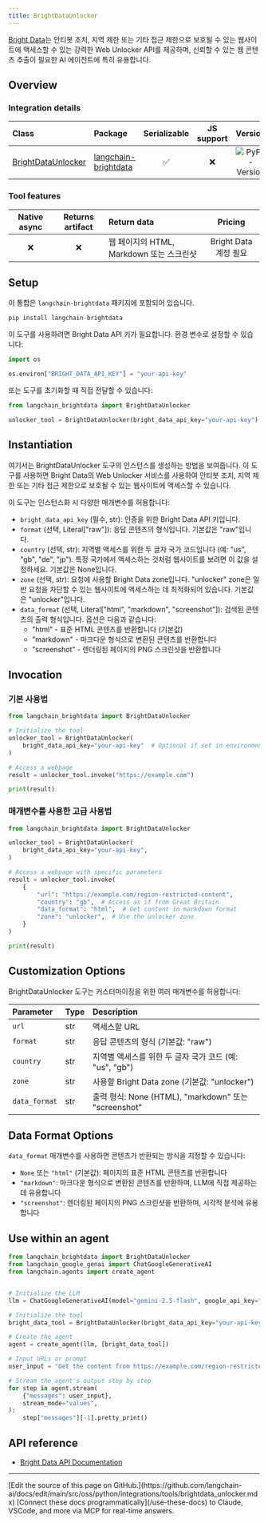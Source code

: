 ```yaml
---
title: BrightDataUnlocker
---
```


[Bright Data](https://brightdata.com/)는 안티봇 조치, 지역 제한 또는 기타 접근 제한으로 보호될 수 있는 웹사이트에 액세스할 수 있는 강력한 Web Unlocker API를 제공하며, 신뢰할 수 있는 웹 콘텐츠 추출이 필요한 AI 에이전트에 특히 유용합니다.

## Overview

### Integration details

|Class|Package|Serializable|JS support|Version|
|:--|:--|:-:|:-:|:-:|
|[BrightDataUnlocker](https://pypi.org/project/langchain-brightdata/)|[langchain-brightdata](https://pypi.org/project/langchain-brightdata/)|✅|❌|![PyPI - Version](https://img.shields.io/pypi/v/langchain-brightdata?style=flat-square&label=%20)|

### Tool features

|Native async|Returns artifact|Return data|Pricing|
|:-:|:-:|:--|:-:|
|❌|❌|웹 페이지의 HTML, Markdown 또는 스크린샷|Bright Data 계정 필요|

## Setup

이 통합은 `langchain-brightdata` 패키지에 포함되어 있습니다.

```python
pip install langchain-brightdata
```

이 도구를 사용하려면 Bright Data API 키가 필요합니다. 환경 변수로 설정할 수 있습니다:

```python
import os

os.environ["BRIGHT_DATA_API_KEY"] = "your-api-key"
```

또는 도구를 초기화할 때 직접 전달할 수 있습니다:

```python
from langchain_brightdata import BrightDataUnlocker

unlocker_tool = BrightDataUnlocker(bright_data_api_key="your-api-key")
```

## Instantiation

여기서는 BrightDataUnlocker 도구의 인스턴스를 생성하는 방법을 보여줍니다. 이 도구를 사용하면 Bright Data의 Web Unlocker 서비스를 사용하여 안티봇 조치, 지역 제한 또는 기타 접근 제한으로 보호될 수 있는 웹사이트에 액세스할 수 있습니다.

이 도구는 인스턴스화 시 다양한 매개변수를 허용합니다:

- `bright_data_api_key` (필수, str): 인증을 위한 Bright Data API 키입니다.
- `format` (선택, Literal["raw"]): 응답 콘텐츠의 형식입니다. 기본값은 "raw"입니다.
- `country` (선택, str): 지역별 액세스를 위한 두 글자 국가 코드입니다 (예: "us", "gb", "de", "jp"). 특정 국가에서 액세스하는 것처럼 웹사이트를 보려면 이 값을 설정하세요. 기본값은 None입니다.
- `zone` (선택, str): 요청에 사용할 Bright Data zone입니다. "unlocker" zone은 일반 요청을 차단할 수 있는 웹사이트에 액세스하는 데 최적화되어 있습니다. 기본값은 "unlocker"입니다.
- `data_format` (선택, Literal["html", "markdown", "screenshot"]): 검색된 콘텐츠의 출력 형식입니다. 옵션은 다음과 같습니다:
  - "html" - 표준 HTML 콘텐츠를 반환합니다 (기본값)
  - "markdown" - 마크다운 형식으로 변환된 콘텐츠를 반환합니다
  - "screenshot" - 렌더링된 페이지의 PNG 스크린샷을 반환합니다

## Invocation

### 기본 사용법

```python
from langchain_brightdata import BrightDataUnlocker

# Initialize the tool
unlocker_tool = BrightDataUnlocker(
    bright_data_api_key="your-api-key"  # Optional if set in environment variables
)

# Access a webpage
result = unlocker_tool.invoke("https://example.com")

print(result)
```

### 매개변수를 사용한 고급 사용법

```python
from langchain_brightdata import BrightDataUnlocker

unlocker_tool = BrightDataUnlocker(
    bright_data_api_key="your-api-key",
)

# Access a webpage with specific parameters
result = unlocker_tool.invoke(
    {
        "url": "https://example.com/region-restricted-content",
        "country": "gb",  # Access as if from Great Britain
        "data_format": "html",  # Get content in markdown format
        "zone": "unlocker",  # Use the unlocker zone
    }
)

print(result)
```

## Customization Options

BrightDataUnlocker 도구는 커스터마이징을 위한 여러 매개변수를 허용합니다:

|Parameter|Type|Description|
|:--|:--|:--|
|`url`|str|액세스할 URL|
|`format`|str|응답 콘텐츠의 형식 (기본값: "raw")|
|`country`|str|지역별 액세스를 위한 두 글자 국가 코드 (예: "us", "gb")|
|`zone`|str|사용할 Bright Data zone (기본값: "unlocker")|
|`data_format`|str|출력 형식: None (HTML), "markdown" 또는 "screenshot"|

## Data Format Options

`data_format` 매개변수를 사용하면 콘텐츠가 반환되는 방식을 지정할 수 있습니다:

- `None` 또는 `"html"` (기본값): 페이지의 표준 HTML 콘텐츠를 반환합니다
- `"markdown"`: 마크다운 형식으로 변환된 콘텐츠를 반환하며, LLM에 직접 제공하는 데 유용합니다
- `"screenshot"`: 렌더링된 페이지의 PNG 스크린샷을 반환하며, 시각적 분석에 유용합니다

## Use within an agent

```python
from langchain_brightdata import BrightDataUnlocker
from langchain_google_genai import ChatGoogleGenerativeAI
from langchain.agents import create_agent


# Initialize the LLM
llm = ChatGoogleGenerativeAI(model="gemini-2.5-flash", google_api_key="your-api-key")

# Initialize the tool
bright_data_tool = BrightDataUnlocker(bright_data_api_key="your-api-key")

# Create the agent
agent = create_agent(llm, [bright_data_tool])

# Input URLs or prompt
user_input = "Get the content from https://example.com/region-restricted-page - access it from GB"

# Stream the agent's output step by step
for step in agent.stream(
    {"messages": user_input},
    stream_mode="values",
):
    step["messages"][-1].pretty_print()
```

## API reference

- [Bright Data API Documentation](https://docs.brightdata.com/scraping-automation/web-unlocker/introduction)

---

<Callout icon="pen-to-square" iconType="regular">
    [Edit the source of this page on GitHub.](https://github.com/langchain-ai/docs/edit/main/src/oss/python/integrations/tools/brightdata_unlocker.mdx)
</Callout>
<Tip icon="terminal" iconType="regular">
    [Connect these docs programmatically](/use-these-docs) to Claude, VSCode, and more via MCP for    real-time answers.
</Tip>
